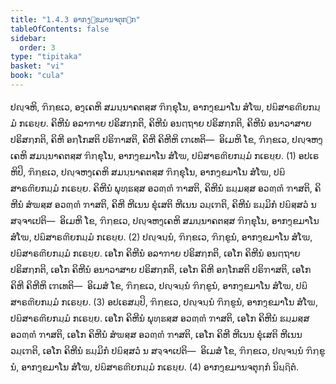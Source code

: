 ```yaml
---
title: "1.4.3 ອາກງ຺ຂມານຈຕຸກ຺ກ"
tableOfContents: false
sidebar:
  order: 3
type: "tipitaka"
basket: "vi"
book: "cula"
---
```



<DynamicBreadcrumb />

<Division number="39" book="cula">

<Paragraph number="186" book="cula">
ປຎ຺ຈຫິ, ຠິກ຺ຂເວ, ອງ຺ເຄຫິ ສມນ຺ນາຄຕສ຺ສ ຠິກ຺ຂຸໂນ, ອາກງ຺ຂມາໂນ ສໍໂຆ, ປຏິສາຣຓີຍກມ຺ມໍ ກເຣຍ຺ຍ. ຄິຫີນໍ ອລາຠາຍ ປຣິສກ຺ກຕິ, ຄິຫີນໍ ອນຕ຺ຖາຍ ປຣິສກ຺ກຕິ, ຄິຫີນໍ ອນາວາສາຍ ປຣິສກ຺ກຕິ, ຄິຫີ ອກ຺ໂກສຕິ ປຣິຠາສຕິ, ຄິຫີ ຄິຫີຫິ ເຠເທຕິ—  ອິເມຫິ ໂຂ, ຠິກ຺ຂເວ, ປຎ຺ຈຫງ຺ເຄຫິ ສມນ຺ນາຄຕສ຺ສ ຠິກ຺ຂຸໂນ, ອາກງ຺ຂມາໂນ ສໍໂຆ, ປຏິສາຣຓີຍກມ຺ມໍ ກເຣຍ຺ຍ. (1)
</Paragraph>

<Paragraph number="187" book="cula">
ອປເຣຫິປິ, ຠິກ຺ຂເວ, ປຎ຺ຈຫງ຺ເຄຫິ ສມນ຺ນາຄຕສ຺ສ ຠິກ຺ຂຸໂນ, ອາກງ຺ຂມາໂນ ສໍໂຆ, ປຏິສາຣຓີຍກມ຺ມໍ ກເຣຍ຺ຍ. ຄິຫີນໍ ພຸທ຺ຘສ຺ສ ອວຓ຺ຓໍ ຠາສຕິ, ຄິຫີນໍ ຘມ຺ມສ຺ສ ອວຓ຺ຓໍ ຠາສຕິ, ຄິຫີນໍ ສໍຆສ຺ສ ອວຓ຺ຓໍ ຠາສຕິ, ຄິຫີ ຫີເນນ ຂຸໍເສຕິ ຫີເນນ ວມ຺ເຠຕິ, ຄິຫີນໍ ຘມ຺ມິກໍ ປຏິສ຺ສວໍ ນ ສຈ຺ຈາເປຕິ—  ອິເມຫິ ໂຂ, ຠິກ຺ຂເວ, ປຎ຺ຈຫງ຺ເຄຫິ ສມນ຺ນາຄຕສ຺ສ ຠິກ຺ຂຸໂນ, ອາກງ຺ຂມາໂນ ສໍໂຆ, ປຏິສາຣຓີຍກມ຺ມໍ ກເຣຍ຺ຍ. (2)
</Paragraph>

<Paragraph number="188" book="cula">
ປຎ຺ຈນ຺ນໍ, ຠິກ຺ຂເວ, ຠິກ຺ຂູນໍ, ອາກງ຺ຂມາໂນ ສໍໂຆ, ປຏິສາຣຓີຍກມ຺ມໍ ກເຣຍ຺ຍ. ເອໂກ ຄິຫີນໍ ອລາຠາຍ ປຣິສກ຺ກຕິ, ເອໂກ ຄິຫີນໍ ອນຕ຺ຖາຍ ປຣິສກ຺ກຕິ, ເອໂກ ຄິຫີນໍ ອນາວາສາຍ ປຣິສກ຺ກຕິ, ເອໂກ ຄິຫີ ອກ຺ໂກສຕິ ປຣິຠາສຕິ, ເອໂກ ຄິຫີ ຄິຫີຫິ ເຠເທຕິ—  ອິເມສໍ ໂຂ, ຠິກ຺ຂເວ, ປຎ຺ຈນ຺ນໍ ຠິກ຺ຂູນໍ, ອາກງ຺ຂມາໂນ ສໍໂຆ, ປຏິສາຣຓີຍກມ຺ມໍ ກເຣຍ຺ຍ. (3)
</Paragraph>

<Paragraph number="189" book="cula">
ອປເຣສມ຺ປິ, ຠິກ຺ຂເວ, ປຎ຺ຈນ຺ນໍ ຠິກ຺ຂູນໍ, ອາກງ຺ຂມາໂນ ສໍໂຆ, ປຏິສາຣຓີຍກມ຺ມໍ ກເຣຍ຺ຍ. ເອໂກ ຄິຫີນໍ ພຸທ຺ຘສ຺ສ ອວຓ຺ຓໍ ຠາສຕິ, ເອໂກ ຄິຫີນໍ ຘມ຺ມສ຺ສ ອວຓ຺ຓໍ ຠາສຕິ, ເອໂກ ຄິຫີນໍ ສໍຆສ຺ສ ອວຓ຺ຓໍ ຠາສຕິ, ເອໂກ ຄິຫີ ຫີເນນ ຂຸໍເສຕິ ຫີເນນ ວມ຺ເຠຕິ, ເອໂກ ຄິຫີນໍ ຘມ຺ມິກໍ ປຏິສ຺ສວໍ ນ ສຈ຺ຈາເປຕິ—  ອິເມສໍ ໂຂ, ຠິກ຺ຂເວ, ປຎ຺ຈນ຺ນໍ ຠິກ຺ຂູນໍ, ອາກງ຺ຂມາໂນ ສໍໂຆ, ປຏິສາຣຓີຍກມ຺ມໍ ກເຣຍ຺ຍ. (4)

</Paragraph>
</Division>

<Paragraph number="190" type="center" book="cula">
ອາກງ຺ຂມານຈຕຸກ຺ກໍ ນິຏ຺ຐິຕໍ.
</Paragraph>